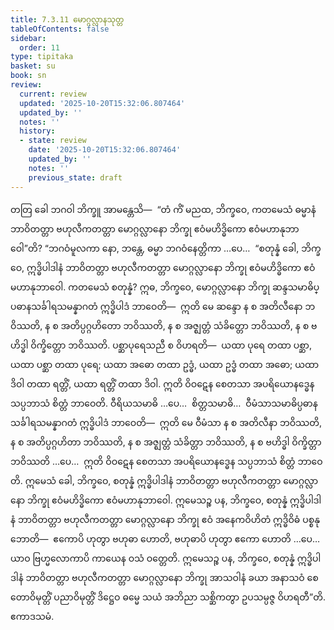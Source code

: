 ```yaml
---
title: 7.3.11 မောဂ္ဂလ္လာနသုတ္တ
tableOfContents: false
sidebar:
  order: 11
type: tipitaka
basket: su
book: sn
review:
  current: review
  updated: '2025-10-20T15:32:06.807464'
  updated_by: ''
  notes: ''
  history:
  - state: review
    date: '2025-10-20T15:32:06.807464'
    updated_by: ''
    notes: ''
    previous_state: draft
---
```



<DynamicBreadcrumb />


<ReviewStatus review={frontmatter.review} showDetails={true} />

<HypothesisAnnotation frontmatter={frontmatter} />

<Division number="843" book="sn" e="ch" v="18" p="409">

<Paragraph number="1512" book="sn">
တတြ ခေါ ဘဂဝါ ဘိက္ခူ အာမန္တေသိ—  “တံ ကိံ မညထ, ဘိက္ခဝေ, ကတမေသံ ဓမ္မာနံ ဘာဝိတတ္တာ ဗဟုလီကတတ္တာ မောဂ္ဂလ္လာနော ဘိက္ခု ဧဝံမဟိဒ္ဓိကော ဧဝံမဟာနုဘာဝေါ”တိ?
</Paragraph>

<Paragraph number="1513" book="sn">
“ဘဂဝံမူလကာ နော, ဘန္တေ, ဓမ္မာ ဘဂဝံနေတ္တိကာ …ပေ…  “စတုန္နံ ခေါ, ဘိက္ခဝေ, ဣဒ္ဓိပါဒါနံ ဘာဝိတတ္တာ ဗဟုလီကတတ္တာ မောဂ္ဂလ္လာနော ဘိက္ခု ဧဝံမဟိဒ္ဓိကော ဧဝံမဟာနုဘာဝေါ.
</Paragraph>

<Paragraph number="1514" book="sn">
ကတမေသံ စတုန္နံ? ဣဓ, ဘိက္ခဝေ, မောဂ္ဂလ္လာနော ဘိက္ခု ဆန္ဒသမာဓိပ္ပဓာနသင်္ခါရသမန္နာဂတံ ဣဒ္ဓိပါဒံ ဘာဝေတိ—  ဣတိ မေ ဆန္ဒော န စ အတိလီနော ဘဝိဿတိ, န စ အတိပ္ပဂ္ဂဟိတော ဘဝိဿတိ, န စ အဇ္ဈတ္တံ သံခိတ္တော ဘဝိဿတိ, န စ ဗဟိဒ္ဓါ ဝိက္ခိတ္တော ဘဝိဿတိ. ပစ္ဆာပုရေသညီ စ ဝိဟရတိ—  ယထာ ပုရေ တထာ ပစ္ဆာ, ယထာ ပစ္ဆာ တထာ ပုရေ; ယထာ အဓော တထာ ဥဒ္ဓံ, ယထာ ဥဒ္ဓံ တထာ အဓော; ယထာ ဒိဝါ တထာ ရတ္တိံ, ယထာ ရတ္တိံ တထာ ဒိဝါ. ဣတိ ဝိဝဋေန စေတသာ အပရိယောနဒ္ဓေန သပ္ပဘာသံ စိတ္တံ ဘာဝေတိ. ဝီရိယသမာဓိ …ပေ…  စိတ္တသမာဓိ…  ဝီမံသာသမာဓိပ္ပဓာနသင်္ခါရသမန္နာဂတံ ဣဒ္ဓိပါဒံ ဘာဝေတိ—  ဣတိ မေ ဝီမံသာ န စ အတိလီနာ ဘဝိဿတိ, န စ အတိပ္ပဂ္ဂဟိတာ ဘဝိဿတိ, န စ အဇ္ဈတ္တံ သံခိတ္တာ ဘဝိဿတိ, န စ ဗဟိဒ္ဓါ ဝိက္ခိတ္တာ ဘဝိဿတိ …ပေ…  ဣတိ ဝိဝဋေန စေတသာ အပရိယောနဒ္ဓေန သပ္ပဘာသံ စိတ္တံ ဘာဝေတိ. ဣမေသံ ခေါ, ဘိက္ခဝေ, စတုန္နံ ဣဒ္ဓိပါဒါနံ ဘာဝိတတ္တာ ဗဟုလီကတတ္တာ မောဂ္ဂလ္လာနော ဘိက္ခု ဧဝံမဟိဒ္ဓိကော ဧဝံမဟာနုဘာဝေါ.
</Paragraph>

<Paragraph number="1515" book="sn">
ဣမေသဉ္စ ပန, ဘိက္ခဝေ, စတုန္နံ ဣဒ္ဓိပါဒါနံ ဘာဝိတတ္တာ ဗဟုလီကတတ္တာ မောဂ္ဂလ္လာနော ဘိက္ခု ဧဝံ အနေကဝိဟိတံ ဣဒ္ဓိဝိဓံ ပစ္စနုဘောတိ—  ဧကောပိ ဟုတွာ ဗဟုဓာ ဟောတိ, ဗဟုဓာပိ ဟုတွာ ဧကော ဟောတိ …ပေ…  ယာဝ ဗြဟ္မလောကာပိ ကာယေန ဝသံ ဝတ္တေတိ. ဣမေသဉ္စ ပန, ဘိက္ခဝေ, စတုန္နံ ဣဒ္ဓိပါဒါနံ ဘာဝိတတ္တာ ဗဟုလီကတတ္တာ မောဂ္ဂလ္လာနော ဘိက္ခု အာသဝါနံ ခယာ အနာသဝံ စေတောဝိမုတ္တိံ ပညာဝိမုတ္တိံ ဒိဋ္ဌေဝ ဓမ္မေ သယံ အဘိညာ သစ္ဆိကတွာ ဥပသမ္ပဇ္ဇ ဝိဟရတီ”တိ.

</Paragraph>
</Division>

<Paragraph number="1516" type="center" book="sn">
ဧကာဒသမံ.
</Paragraph>